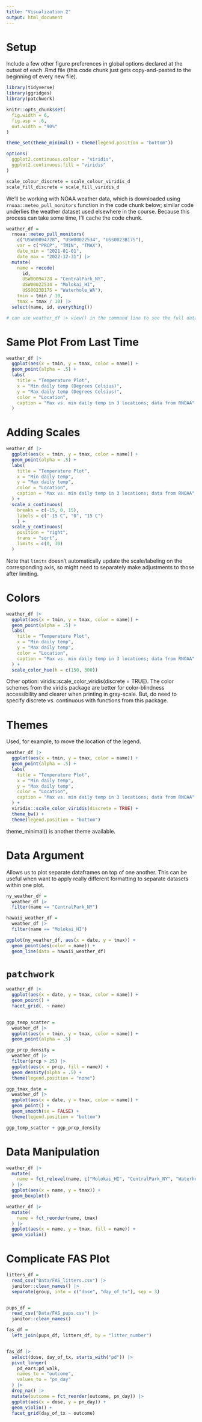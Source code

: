 ```yaml
---
title: "Visualization 2"
output: html_document
---
```


# Setup
Include a few other figure preferences in global options declared at the outset of each .Rmd file (this code chunk just gets copy-and-pasted to the beginning of every new file).

```r
library(tidyverse)
library(ggridges)
library(patchwork)

knitr::opts_chunk$set(
  fig.width = 6,
  fig.asp = .6,
  out.width = "90%"
)

theme_set(theme_minimal() + theme(legend.position = "bottom"))

options(
  ggplot2.continuous.colour = "viridis",
  ggplot2.continuous.fill = "viridis"
)

scale_colour_discrete = scale_colour_viridis_d
scale_fill_discrete = scale_fill_viridis_d
```

We’ll be working with NOAA weather data, which is downloaded using `rnoaa::meteo_pull_monitors` function in the code chunk below; similar code underlies the weather dataset used elsewhere in the course. Because this process can take some time, I’ll cache the code chunk.

```r
weather_df = 
  rnoaa::meteo_pull_monitors(
    c("USW00094728", "USW00022534", "USS0023B17S"),
    var = c("PRCP", "TMIN", "TMAX"), 
    date_min = "2021-01-01",
    date_max = "2022-12-31") |>
  mutate(
    name = recode(
      id, 
      USW00094728 = "CentralPark_NY", 
      USW00022534 = "Molokai_HI",
      USS0023B17S = "Waterhole_WA"),
    tmin = tmin / 10,
    tmax = tmax / 10) |>
  select(name, id, everything())

# can use weather_df |> view() in the command line to see the full dataset
```

# Same Plot From Last Time
```r
weather_df |> 
  ggplot(aes(x = tmin, y = tmax, color = name)) +
  geom_point(alpha = .5) +
  labs(
    title = "Temperature Plot",
    x = "Min daily temp (Degrees Celsius)",
    y = "Max daily temp (Degrees Celsius)",
    color = "Location",
    caption = "Max vs. min daily temp in 3 locations; data from RNOAA"
  )
```

# Adding Scales
```r
weather_df |> 
  ggplot(aes(x = tmin, y = tmax, color = name)) +
  geom_point(alpha = .5) +
  labs(
    title = "Temperature Plot",
    x = "Min daily temp",
    y = "Max daily temp",
    color = "Location",
    caption = "Max vs. min daily temp in 3 locations; data from RNOAA"
  ) +
  scale_x_continuous(
    breaks = c(-15, 0, 15),
    labels = c("-15 C", "0", "15 C")
    ) +
  scale_y_continuous(
    position = "right",
    trans = "sqrt",
    limits = c(0, 30)
  )
```

Note that `limits` doesn't automatically update the scale/labeling on the corresponding axis, so might need to separately make adjustments to those after limiting.

# Colors
```r
weather_df |> 
  ggplot(aes(x = tmin, y = tmax, color = name)) +
  geom_point(alpha = .5) +
  labs(
    title = "Temperature Plot",
    x = "Min daily temp",
    y = "Max daily temp",
    color = "Location",
    caption = "Max vs. min daily temp in 3 locations; data from RNOAA"
  ) +
  scale_color_hue(h = c(150, 300))
```

Other option: viridis::scale_color_viridis(discrete = TRUE). The color schemes from the viridis package are better for color-blindness accessibility and clearer when printing in gray-scale. But, do need to specify discrete vs. continuous with functions from this package.

# Themes
Used, for example, to move the location of the legend.

```r
weather_df |> 
  ggplot(aes(x = tmin, y = tmax, color = name)) +
  geom_point(alpha = .5) +
  labs(
    title = "Temperature Plot",
    x = "Min daily temp",
    y = "Max daily temp",
    color = "Location",
    caption = "Max vs. min daily temp in 3 locations; data from RNOAA"
  ) +
  viridis::scale_color_viridis(discrete = TRUE) + 
  theme_bw() +
  theme(legend.position = "bottom")
```

theme_minimal() is another theme available. 

# Data Argument
Allows us to plot separate dataframes on top of one another. This can be useful when want to apply really different formatting to separate datasets within one plot.

```r
ny_weather_df = 
  weather_df |> 
  filter(name == "CentralPark_NY")

hawaii_weather_df = 
  weather_df |> 
  filter(name == "Molokai_HI")

ggplot(ny_weather_df, aes(x = date, y = tmax)) +
  geom_point(aes(color = name)) +
  geom_line(data = hawaii_weather_df)
```

# `patchwork`
```r
weather_df |> 
  ggplot(aes(x = date, y = tmax, color = name)) +
  geom_point() +
  facet_grid(. ~ name)
  
```

```r
ggp_temp_scatter = 
  weather_df |> 
  ggplot(aes(x = tmin, y = tmax, color = name)) +
  geom_point(alpha = .5)

ggp_prcp_density =
  weather_df |> 
  filter(prcp > 25) |> 
  ggplot(aes(x = prcp, fill = name)) +
  geom_density(alpha = .5) +
  theme(legend.position = "none")

ggp_tmax_date = 
  weather_df |> 
  ggplot(aes(x = date, y = tmax, color = name)) +
  geom_point() + 
  geom_smooth(se = FALSE) +
  theme(legend.position = "bottom")

ggp_temp_scatter + ggp_prcp_density
```

# Data Manipulation
```r
weather_df |> 
  mutate(
    name = fct_relevel(name, c("Molokai_HI", "CentralPark_NY", "Waterhole_WA"))
  ) |> 
  ggplot(aes(x = name, y = tmax)) +
  geom_boxplot()

weather_df |> 
  mutate(
    name = fct_reorder(name, tmax)
  ) |> 
  ggplot(aes(x = name, y = tmax, fill = name)) +
  geom_violin()


```

# Complicate FAS Plot
```r
litters_df = 
  read_csv("Data/FAS_litters.csv") |> 
  janitor::clean_names() |> 
  separate(group, into = c("dose", "day_of_tx"), sep = 3)


pups_df = 
  read_csv("Data/FAS_pups.csv") |> 
  janitor::clean_names()

fas_df = 
  left_join(pups_df, litters_df, by = "litter_number")


fas_df |> 
  select(dose, day_of_tx, starts_with("pd")) |> 
  pivot_longer(
    pd_ears:pd_walk,
    names_to = "outcome",
    values_to = "pn_day"
  ) |> 
  drop_na() |> 
  mutate(outcome = fct_reorder(outcome, pn_day)) |> 
  ggplot(aes(x = dose, y = pn_day)) +
  geom_violin() +
  facet_grid(day_of_tx ~ outcome)

```




